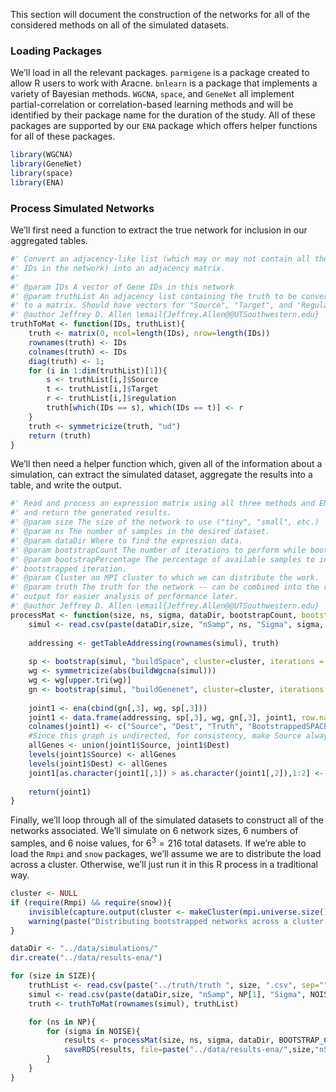 This section will document the construction of the networks for all of the considered methods on all of the simulated datasets.

### Loading Packages

We'll load in all the relevant packages. `parmigene` is a package created to allow R users to work with Aracne. `bnlearn` is a package that implements a variety of Bayesian methods. `WGCNA`, `space`, and `GeneNet` all implement partial-correlation or correlation-based learning methods and will be identified by their package name for the duration of the study. All of these packages are supported by our `ENA` package which offers helper functions for all of these packages.

```r
library(WGCNA)
library(GeneNet)
library(space)
library(ENA)
```

### Process Simulated Networks

We'll first need a function to extract the true network for inclusion in our aggregated tables.

```r
#' Convert an adjacency-like list (which may or may not contain all the gene 
#' IDs in the network) into an adjacency matrix.
#' 
#' @param IDs A vector of Gene IDs in this network
#' @param truthList An adjacency list containing the truth to be converted 
#' to a matrix. Should have vectors for "Source", "Target", and "Regulation."
#' @author Jeffrey D. Allen \email{Jeffrey.Allen@@UTSouthwestern.edu}
truthToMat <- function(IDs, truthList){
	truth <- matrix(0, ncol=length(IDs), nrow=length(IDs))
	rownames(truth) <- IDs
	colnames(truth) <- IDs
	diag(truth) <- 1;
	for (i in 1:dim(truthList)[1]){
		s <- truthList[i,]$Source
		t <- truthList[i,]$Target
		r <- truthList[i,]$regulation
		truth[which(IDs == s), which(IDs == t)] <- r
	}
	truth <- symmetricize(truth, "ud")
	return (truth)
}
```

We'll then need a helper function which, given all of the information about a simulation, can extract the simulated dataset, aggregate the results into a table, and write the output.

```r
#' Read and process an expression matrix using all three methods and ENA 
#' and return the generated results.
#' @param size The size of the network to use ("tiny", "small", etc.)
#' @param ns The number of samples in the desired dataset.
#' @param dataDir Where to find the expression data.
#' @param bootstrapCount The number of iterations to perform while bootstrapping.
#' @param bootstrapPercentage The percentage of available samples to include in each
#' bootstrapped iteration.
#' @param Cluster an MPI cluster to which we can distribute the work.
#' @param truth The truth for the network -- can be combined into the resultant
#' output for easier analysis of performance later.
#' @author Jeffrey D. Allen \email{Jeffrey.Allen@@UTSouthwestern.edu}
processMat <- function(size, ns, sigma, dataDir, bootstrapCount, bootstrapPercentage = 0.7, cluster, truth){
	simul <- read.csv(paste(dataDir,size, "nSamp", ns, "Sigma", sigma, ".csv",sep=""), row.names=1)	
	
	addressing <- getTableAddressing(rownames(simul), truth)
			
	sp <- bootstrap(simul, "buildSpace", cluster=cluster, iterations = bootstrapCount, sample.percentage = bootstrapPercentage)	
	wg <- symmetricize(abs(buildWgcna(simul)))
	wg <- wg[upper.tri(wg)]
	gn <- bootstrap(simul, "buildGenenet", cluster=cluster, iterations = bootstrapCount, sample.percentage = bootstrapPercentage)
			
	joint1 <- ena(cbind(gn[,3], wg, sp[,3]))
	joint1 <- data.frame(addressing, sp[,3], wg, gn[,3], joint1, row.names=NULL)
	colnames(joint1) <- c("Source", "Dest", "Truth", "BootstrappedSPACE", "WGCNA", "BootstrappedGenenet", "ENA")
	#Since this graph is undirected, for consistency, make Source always smaller than Dest
	allGenes <- union(joint1$Source, joint1$Dest)
	levels(joint1$Source) <- allGenes
	levels(joint1$Dest) <- allGenes
	joint1[as.character(joint1[,1]) > as.character(joint1[,2]),1:2] <- joint1[as.character(joint1[,1]) > as.character(joint1[,2]),2:1]
	
	return(joint1)
}
```

Finally, we'll loop through all of the simulated datasets to construct all of the networks associated. We'll simulate on 6 network sizes, 6 numbers of samples, and 6 noise values, for $6^3=216$ total datasets. If we're able to load the `Rmpi` and `snow` packages, we'll assume we are to distribute the load across a cluster. Otherwise, we'll just run it in this R process in a traditional way.

```r
cluster <- NULL
if (require(Rmpi) && require(snow)){
	invisible(capture.output(cluster <- makeCluster(mpi.universe.size()-1, type="MPI")))	
	warning(paste("Distributing bootstrapped networks across a cluster of", mpi.universe.size()-1, "CPUs."))
}

dataDir <- "../data/simulations/"
dir.create("../data/results-ena/")

for (size in SIZE){
	truthList <- read.csv(paste("../truth/truth ", size, ".csv", sep=""));
	simul <- read.csv(paste(dataDir,size, "nSamp", NP[1], "Sigma", NOISE[1], ".csv",sep=""), row.names=1)	
	truth <- truthToMat(rownames(simul), truthList)

	for (ns in NP){
		for (sigma in NOISE){
			results <- processMat(size, ns, sigma, dataDir, BOOTSTRAP_COUNT, cluster=cluster, truth=truth)				
			saveRDS(results, file=paste("../data/results-ena/",size,"nSamp",ns,"Sigma",sigma,".Rds",sep=""))
		}
	}
}
```